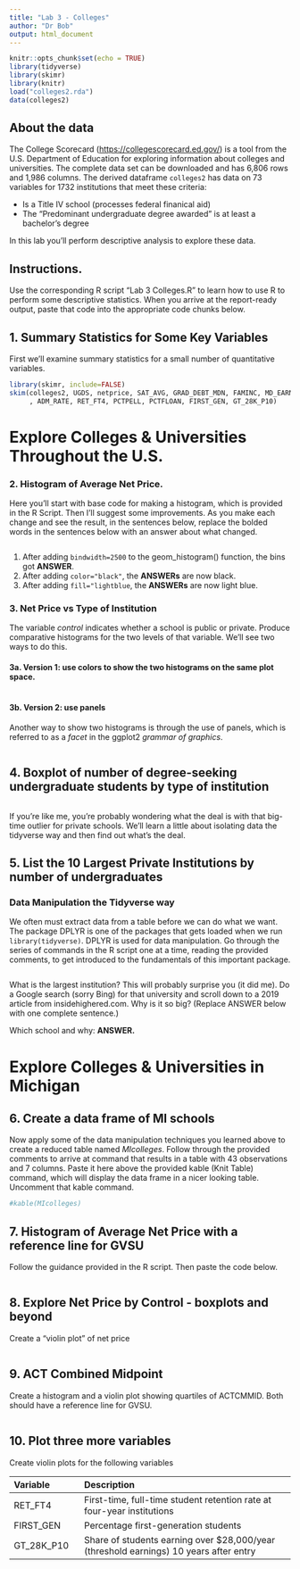 ```yaml
---
title: "Lab 3 - Colleges"
author: "Dr Bob"
output: html_document
---
```


```r
knitr::opts_chunk$set(echo = TRUE)
library(tidyverse)
library(skimr)
library(knitr)
load("colleges2.rda")
data(colleges2)
```

## About the data

The College Scorecard (<https://collegescorecard.ed.gov/>) is a tool from the U.S. Department of Education for exploring information about colleges and universities. The complete data set can be downloaded and has 6,806 rows and 1,986 columns. The derived dataframe `colleges2` has data on 73 variables for 1732 institutions that meet these criteria:

* Is a Title IV school (processes federal finanical aid)
* The "Predominant undergraduate degree awarded" is at least a bachelor's degree

In this lab you'll perform descriptive analysis to explore these data. 

## Instructions. 

Use the corresponding R script "Lab 3 Colleges.R" to learn how to use R to perform some descriptive statistics. When you arrive at the report-ready output, paste that code into the appropriate code chunks below. 


## 1. Summary Statistics for Some Key Variables

First we'll examine summary statistics for a small number of quantitative variables.

```r
library(skimr, include=FALSE)
skim(colleges2, UGDS, netprice, SAT_AVG, GRAD_DEBT_MDN, FAMINC, MD_EARN_WNE_P10
     , ADM_RATE, RET_FT4, PCTPELL, PCTFLOAN, FIRST_GEN, GT_28K_P10)
```
  
  
# Explore Colleges & Universities Throughout the U.S.


### 2. Histogram of Average Net Price. 

Here you'll start with base code for making a histogram, which is provided in the R Script. Then I'll suggest some improvements. As you make each change and see the result, in the sentences below, replace the bolded words in the sentences below with an answer about what changed.

```r

```

1. After adding `bindwidth=2500` to the geom_histogram() function, the bins got **ANSWER**.
2. After adding `color="black"`, the **ANSWERs** are now black.
3. After adding `fill="lightblue`, the **ANSWERs** are now light blue.


### 3. Net Price vs Type of Institution

The variable *control* indicates whether a school is public or private. Produce comparative histograms for the two levels of that variable. We'll see two ways to do this. 

#### 3a. Version 1: use colors to show the two histograms on the same plot space.

```r

```

#### 3b. Version 2: use panels

Another way to show two histograms is through the use of panels, which is referred to as a *facet* in the ggplot2 *grammar of graphics*. 

```r

```


## 4. Boxplot of number of degree-seeking undergraduate students by type of institution

```r

```

If you're like me, you're probably wondering what the deal is with that big-time outlier for private schools. We'll learn a little about isolating data the tidyverse way and then find out what's the deal. 


## 5. List the 10 Largest Private Institutions by number of undergraduates

### Data Manipulation the Tidyverse way

We often must extract data from a table before we can do what we want. The package DPLYR is one of the packages that gets loaded when we run `library(tidyverse)`. DPLYR is used for data manipulation. Go through the series of commands in the R script one at a time, reading the provided comments, to get introduced to the fundamentals of this important package. 

```r

```

What is the largest institution? This will probably surprise you (it did me). Do a Google search (sorry Bing) for that university and scroll down to a 2019 article from insidehighered.com. Why is it so big? (Replace ANSWER below with one complete sentence.)

Which school and why: **ANSWER.**



# Explore Colleges & Universities in Michigan

## 6. Create a data frame of MI schools

Now apply some of the data manipulation techniques you learned above to create a reduced table named *MIcolleges*. Follow through the provided comments to arrive at command that results in a table with 43 observations and 7 columns. Paste it here above the provided  kable (Knit Table) command, which will display the data frame in a nicer looking table. Uncomment that kable command.

```r

#kable(MIcolleges)
```


## 7. Histogram of Average Net Price with a reference line for GVSU 

Follow the guidance provided in the R script. Then paste the code below. 

```r

```


## 8. Explore Net Price by Control - boxplots and beyond

Create a "violin plot" of net price

```r

```

## 9. ACT Combined Midpoint

Create a histogram and a violin plot showing quartiles of ACTCMMID. Both should have a reference line for GVSU. 

```r

```

## 10. Plot three more variables

Create violin plots for the following variables

|Variable|Description|
|:-|:-----|
|RET_FT4 | First-time, full-time student retention rate at four-year institutions|
|FIRST_GEN | Percentage first-generation students|
|GT_28K_P10 | Share of students earning over $28,000/year (threshold earnings) 10 years after entry|

```r

```

